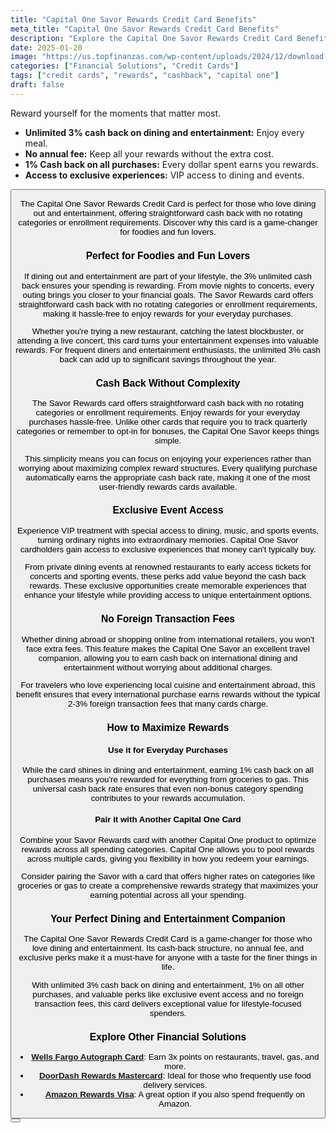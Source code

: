 ```yaml
---
title: "Capital One Savor Rewards Credit Card Benefits"
meta_title: "Capital One Savor Rewards Credit Card Benefits"
description: "Explore the Capital One Savor Rewards Credit Card Benefits, offering unlimited 3% cash back on dining, entertainment, and more."
date: 2025-01-20
image: "https://us.topfinanzas.com/wp-content/uploads/2024/12/download-14-1.webp"
categories: ["Financial Solutions", "Credit Cards"]
tags: ["credit cards", "rewards", "cashback", "capital one"]
draft: false
---
```


Reward yourself for the moments that matter most.

- **Unlimited 3% cash back on dining and entertainment:** Enjoy every meal.
- **No annual fee:** Keep all your rewards without the extra cost.
- **1% Cash back on all purchases:** Every dollar spent earns you rewards.
- **Access to exclusive experiences:** VIP access to dining and events.

<Button label="How it Works" link="/financial-solutions/capital-one-savor-rewards-credit-card-requirements" />

The Capital One Savor Rewards Credit Card is perfect for those who love dining out and entertainment, offering straightforward cash back with no rotating categories or enrollment requirements. Discover why this card is a game-changer for foodies and fun lovers.

### Perfect for Foodies and Fun Lovers

If dining out and entertainment are part of your lifestyle, the 3% unlimited cash back ensures your spending is rewarding. From movie nights to concerts, every outing brings you closer to your financial goals. The Savor Rewards card offers straightforward cash back with no rotating categories or enrollment requirements, making it hassle-free to enjoy rewards for your everyday purchases.

Whether you're trying a new restaurant, catching the latest blockbuster, or attending a live concert, this card turns your entertainment expenses into valuable rewards. For frequent diners and entertainment enthusiasts, the unlimited 3% cash back can add up to significant savings throughout the year.

### Cash Back Without Complexity

The Savor Rewards card offers straightforward cash back with no rotating categories or enrollment requirements. Enjoy rewards for your everyday purchases hassle-free. Unlike other cards that require you to track quarterly categories or remember to opt-in for bonuses, the Capital One Savor keeps things simple.

This simplicity means you can focus on enjoying your experiences rather than worrying about maximizing complex reward structures. Every qualifying purchase automatically earns the appropriate cash back rate, making it one of the most user-friendly rewards cards available.

### Exclusive Event Access

Experience VIP treatment with special access to dining, music, and sports events, turning ordinary nights into extraordinary memories. Capital One Savor cardholders gain access to exclusive experiences that money can't typically buy.

From private dining events at renowned restaurants to early access tickets for concerts and sporting events, these perks add value beyond the cash back rewards. These exclusive opportunities create memorable experiences that enhance your lifestyle while providing access to unique entertainment options.

### No Foreign Transaction Fees

Whether dining abroad or shopping online from international retailers, you won't face extra fees. This feature makes the Capital One Savor an excellent travel companion, allowing you to earn cash back on international dining and entertainment without worrying about additional charges.

For travelers who love experiencing local cuisine and entertainment abroad, this benefit ensures that every international purchase earns rewards without the typical 2-3% foreign transaction fees that many cards charge.

### How to Maximize Rewards

#### Use it for Everyday Purchases

While the card shines in dining and entertainment, earning 1% cash back on all purchases means you're rewarded for everything from groceries to gas. This universal cash back rate ensures that even non-bonus category spending contributes to your rewards accumulation.

#### Pair it with Another Capital One Card

Combine your Savor Rewards card with another Capital One product to optimize rewards across all spending categories. Capital One allows you to pool rewards across multiple cards, giving you flexibility in how you redeem your earnings.

Consider pairing the Savor with a card that offers higher rates on categories like groceries or gas to create a comprehensive rewards strategy that maximizes your earning potential across all your spending.

### Your Perfect Dining and Entertainment Companion

The Capital One Savor Rewards Credit Card is a game-changer for those who love dining and entertainment. Its cash-back structure, no annual fee, and exclusive perks make it a must-have for anyone with a taste for the finer things in life.

With unlimited 3% cash back on dining and entertainment, 1% on all other purchases, and valuable perks like exclusive event access and no foreign transaction fees, this card delivers exceptional value for lifestyle-focused spenders.

### Explore Other Financial Solutions

- [**Wells Fargo Autograph Card**](/financial-solutions/wells-fargo-autograph-card-benefits): Earn 3x points on restaurants, travel, gas, and more.
- [**DoorDash Rewards Mastercard**](/financial-solutions/doordash-rewards-mastercard-benefits): Ideal for those who frequently use food delivery services.
- [**Amazon Rewards Visa**](/financial-solutions/amazon-rewards-visa-credit-card-benefits): A great option if you also spend frequently on Amazon.

<Button label="Check Eligibility Requirements" link="/financial-solutions/capital-one-savor-rewards-credit-card-requirements" />
